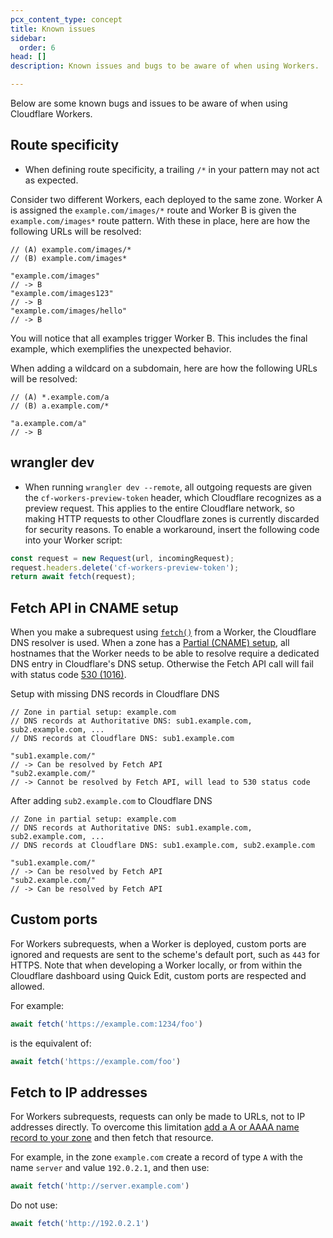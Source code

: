 ```yaml
---
pcx_content_type: concept
title: Known issues
sidebar:
  order: 6
head: []
description: Known issues and bugs to be aware of when using Workers.

---
```


Below are some known bugs and issues to be aware of when using Cloudflare Workers.

## Route specificity

* When defining route specificity, a trailing `/*` in your pattern may not act as expected.

Consider two different Workers, each deployed to the same zone. Worker A is assigned the `example.com/images/*` route and Worker B is given the `example.com/images*` route pattern. With these in place, here are how the following URLs will be resolved:

```
// (A) example.com/images/*
// (B) example.com/images*

"example.com/images"
// -> B
"example.com/images123"
// -> B
"example.com/images/hello"
// -> B
```

You will notice that all examples trigger Worker B. This includes the final example, which exemplifies the unexpected behavior.

When adding a wildcard on a subdomain, here are how the following URLs will be resolved:

```
// (A) *.example.com/a 
// (B) a.example.com/* 

"a.example.com/a"
// -> B
```

## wrangler dev

* When running `wrangler dev --remote`, all outgoing requests are given the `cf-workers-preview-token` header, which Cloudflare recognizes as a preview request. This applies to the entire Cloudflare network, so making HTTP requests to other Cloudflare zones is currently discarded for security reasons. To enable a workaround, insert the following code into your Worker script:

```js
const request = new Request(url, incomingRequest);
request.headers.delete('cf-workers-preview-token');
return await fetch(request);
```

## Fetch API in CNAME setup

When you make a subrequest using [`fetch()`](/workers/runtime-apis/fetch/) from a Worker, the Cloudflare DNS resolver is used. When a zone has a [Partial (CNAME) setup](/dns/zone-setups/partial-setup/), all hostnames that the Worker needs to be able to resolve require a dedicated DNS entry in Cloudflare's DNS setup. Otherwise the Fetch API call will fail with status code [530 (1016)](/support/troubleshooting/cloudflare-errors/troubleshooting-cloudflare-1xxx-errors#error-1016-origin-dns-error).

Setup with missing DNS records in Cloudflare DNS

```
// Zone in partial setup: example.com
// DNS records at Authoritative DNS: sub1.example.com, sub2.example.com, ...
// DNS records at Cloudflare DNS: sub1.example.com

"sub1.example.com/"
// -> Can be resolved by Fetch API
"sub2.example.com/"
// -> Cannot be resolved by Fetch API, will lead to 530 status code

```

After adding `sub2.example.com` to Cloudflare DNS

```
// Zone in partial setup: example.com
// DNS records at Authoritative DNS: sub1.example.com, sub2.example.com, ...
// DNS records at Cloudflare DNS: sub1.example.com, sub2.example.com

"sub1.example.com/"
// -> Can be resolved by Fetch API
"sub2.example.com/"
// -> Can be resolved by Fetch API
```

## Custom ports

For Workers subrequests, when a Worker is deployed, custom ports are ignored and requests are sent to the scheme's default port, such as `443` for HTTPS. Note that when developing a Worker locally, or from within the Cloudflare dashboard using Quick Edit, custom ports are respected and allowed.

For example:

```js
await fetch('https://example.com:1234/foo')
```

is the equivalent of:

```js
await fetch('https://example.com/foo')
```

## Fetch to IP addresses

For Workers subrequests, requests can only be made to URLs, not to IP addresses directly. To overcome this limitation [add a A or AAAA name record to your zone](https://developers.cloudflare.com/dns/manage-dns-records/how-to/create-dns-records/) and then fetch that resource.

For example, in the zone `example.com` create a record of type `A` with the name `server` and value `192.0.2.1`, and then use:

```js
await fetch('http://server.example.com')
```

Do not use:

```js
await fetch('http://192.0.2.1')
```
